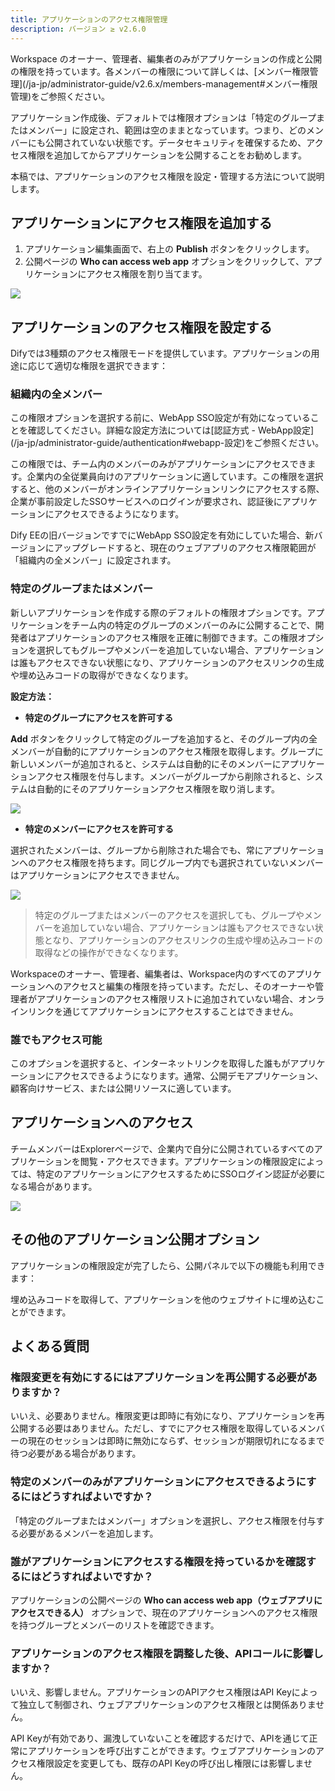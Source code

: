 ```yaml
---
title: アプリケーションのアクセス権限管理
description: バージョン ≥ v2.6.0
---
```


<Info>
  Workspace のオーナー、管理者、編集者のみがアプリケーションの作成と公開の権限を持っています。各メンバーの権限について詳しくは、[メンバー権限管理](/ja-jp/administrator-guide/v2.6.x/members-management#メンバー権限管理)をご参照ください。
</Info>

アプリケーション作成後、デフォルトでは権限オプションは「特定のグループまたはメンバー」に設定され、範囲は空のままとなっています。つまり、どのメンバーにも公開されていない状態です。データセキュリティを確保するため、アクセス権限を追加してからアプリケーションを公開することをお勧めします。

本稿では、アプリケーションのアクセス権限を設定・管理する方法について説明します。

## アプリケーションにアクセス権限を追加する

1. アプリケーション編集画面で、右上の **Publish** ボタンをクリックします。
2. 公開ページの **Who can access web app** オプションをクリックして、アプリケーションにアクセス権限を割り当てます。

![](https://assets-docs.dify.ai/2025/04/6e37a7b80e4c809ce940ace5d73f300a.png)

## アプリケーションのアクセス権限を設定する

Difyでは3種類のアクセス権限モードを提供しています。アプリケーションの用途に応じて適切な権限を選択できます：

### 組織内の全メンバー

<Info>
  この権限オプションを選択する前に、WebApp SSO設定が有効になっていることを確認してください。詳細な設定方法については[認証方式 - WebApp設定](/ja-jp/administrator-guide/authentication#webapp-設定)をご参照ください。
</Info>

この権限では、チーム内のメンバーのみがアプリケーションにアクセスできます。企業内の全従業員向けのアプリケーションに適しています。この権限を選択すると、他のメンバーがオンラインアプリケーションリンクにアクセスする際、企業が事前設定したSSOサービスへのログインが要求され、認証後にアプリケーションにアクセスできるようになります。

Dify EEの旧バージョンですでにWebApp SSO設定を有効にしていた場合、新バージョンにアップグレードすると、現在のウェブアプリのアクセス権限範囲が「組織内の全メンバー」に設定されます。

### 特定のグループまたはメンバー

新しいアプリケーションを作成する際のデフォルトの権限オプションです。アプリケーションをチーム内の特定のグループのメンバーのみに公開することで、開発者はアプリケーションのアクセス権限を正確に制御できます。この権限オプションを選択してもグループやメンバーを追加していない場合、アプリケーションは誰もアクセスできない状態になり、アプリケーションのアクセスリンクの生成や埋め込みコードの取得ができなくなります。

**設定方法：**

- **特定のグループにアクセスを許可する**

**Add** ボタンをクリックして特定のグループを追加すると、そのグループ内の全メンバーが自動的にアプリケーションのアクセス権限を取得します。グループに新しいメンバーが追加されると、システムは自動的にそのメンバーにアプリケーションアクセス権限を付与します。メンバーがグループから削除されると、システムは自動的にそのアプリケーションアクセス権限を取り消します。

![](https://assets-docs.dify.ai/2025/04/0c734116379da75f9b0bde9621ad6b99.png)

- **特定のメンバーにアクセスを許可する**

選択されたメンバーは、グループから削除された場合でも、常にアプリケーションへのアクセス権限を持ちます。同じグループ内でも選択されていないメンバーはアプリケーションにアクセスできません。

![](https://assets-docs.dify.ai/2025/04/73daca68fd515eb394e9df5fb0dbdd11.png)

> 特定のグループまたはメンバーのアクセスを選択しても、グループやメンバーを追加していない場合、アプリケーションは誰もアクセスできない状態となり、アプリケーションのアクセスリンクの生成や埋め込みコードの取得などの操作ができなくなります。

<Info>
    Workspaceのオーナー、管理者、編集者は、Workspace内のすべてのアプリケーションへのアクセスと編集の権限を持っています。ただし、そのオーナーや管理者がアプリケーションのアクセス権限リストに追加されていない場合、オンラインリンクを通じてアプリケーションにアクセスすることはできません。
</Info>

### 誰でもアクセス可能

このオプションを選択すると、インターネットリンクを取得した誰もがアプリケーションにアクセスできるようになります。通常、公開デモアプリケーション、顧客向けサービス、または公開リソースに適しています。

## アプリケーションへのアクセス

チームメンバーはExplorerページで、企業内で自分に公開されているすべてのアプリケーションを閲覧・アクセスできます。アプリケーションの権限設定によっては、特定のアプリケーションにアクセスするためにSSOログイン認証が必要になる場合があります。

![](https://assets-docs.dify.ai/2025/04/44a22b6f66f80eae805a307388e5b3e9.png)

## その他のアプリケーション公開オプション

アプリケーションの権限設定が完了したら、公開パネルで以下の機能も利用できます：

<Card title="ウェブサイトへの埋め込み" icon="link" href="/ja-jp/user-guide/application-publishing/embedding-in-websites">
  埋め込みコードを取得して、アプリケーションを他のウェブサイトに埋め込むことができます。
</Card>

## よくある質問

### 権限変更を有効にするにはアプリケーションを再公開する必要がありますか？

いいえ、必要ありません。権限変更は即時に有効になり、アプリケーションを再公開する必要はありません。ただし、すでにアクセス権限を取得しているメンバーの現在のセッションは即時に無効にならず、セッションが期限切れになるまで待つ必要がある場合があります。

### 特定のメンバーのみがアプリケーションにアクセスできるようにするにはどうすればよいですか？

「特定のグループまたはメンバー」オプションを選択し、アクセス権限を付与する必要があるメンバーを追加します。

### 誰がアプリケーションにアクセスする権限を持っているかを確認するにはどうすればよいですか？

アプリケーションの公開ページの **Who can access web app（ウェブアプリにアクセスできる人）** オプションで、現在のアプリケーションへのアクセス権限を持つグループとメンバーのリストを確認できます。

### アプリケーションのアクセス権限を調整した後、APIコールに影響しますか？

いいえ、影響しません。アプリケーションのAPIアクセス権限はAPI Keyによって独立して制御され、ウェブアプリケーションのアクセス権限とは関係ありません。

API Keyが有効であり、漏洩していないことを確認するだけで、APIを通じて正常にアプリケーションを呼び出すことができます。ウェブアプリケーションのアクセス権限設定を変更しても、既存のAPI Keyの呼び出し権限には影響しません。

